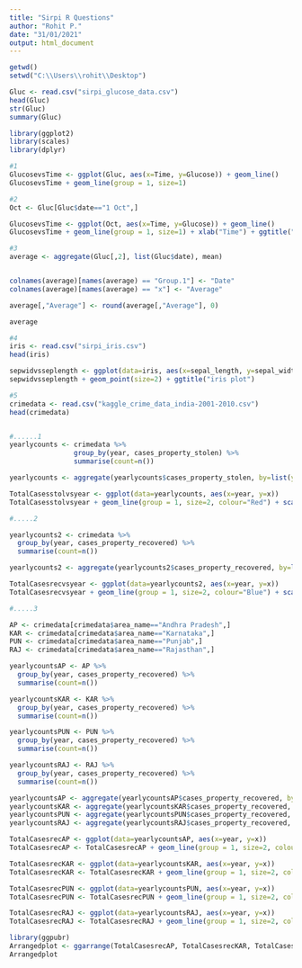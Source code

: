 ---
title: "Sirpi R Questions"
author: "Rohit P."
date: "31/01/2021"
output: html_document
---
```{r}
getwd()
setwd("C:\\Users\\rohit\\Desktop")
```
```{r}
Gluc <- read.csv("sirpi_glucose_data.csv")
head(Gluc)
str(Gluc)
summary(Gluc)
```
```{r}
library(ggplot2)
library(scales)
library(dplyr)
```

```{r}
#1
GlucosevsTime <- ggplot(Gluc, aes(x=Time, y=Glucose)) + geom_line()
GlucosevsTime + geom_line(group = 1, size=1)                
```

```{r}
#2
Oct <- Gluc[Gluc$date=="1 Oct",]

GlucosevsTime <- ggplot(Oct, aes(x=Time, y=Glucose)) + geom_line()
GlucosevsTime + geom_line(group = 1, size=1) + xlab("Time") + ggtitle("Glucose Levels in 1st October")     
```  

```{r}    
#3
average <- aggregate(Gluc[,2], list(Gluc$date), mean)


colnames(average)[names(average) == "Group.1"] <- "Date"
colnames(average)[names(average) == "x"] <- "Average"

average[,"Average"] <- round(average[,"Average"], 0)

average
```

```{r}
#4
iris <- read.csv("sirpi_iris.csv")
head(iris)

sepwidvsseplength <- ggplot(data=iris, aes(x=sepal_length, y=sepal_width, colour=species))
sepwidvsseplength + geom_point(size=2) + ggtitle("iris plot")
```

```{r}
#5
crimedata <- read.csv("kaggle_crime_data_india-2001-2010.csv")
head(crimedata)


#......1
yearlycounts <- crimedata %>%
                group_by(year, cases_property_stolen) %>%
                summarise(count=n())

yearlycounts <- aggregate(yearlycounts$cases_property_stolen, by=list(year=yearlycounts$year), FUN=sum)

TotalCasesstolvsyear <- ggplot(data=yearlycounts, aes(x=year, y=x))
TotalCasesstolvsyear + geom_line(group = 1, size=2, colour="Red") + scale_x_continuous(breaks = round(seq(min(yearlycounts$year), max(yearlycounts$year), by = 1),1)) + ylab("Total Cases") + ggtitle("Year wise trend of Property Stolen Cases")
```

```{r}
#.....2

yearlycounts2 <- crimedata %>%
  group_by(year, cases_property_recovered) %>%
  summarise(count=n())

yearlycounts2 <- aggregate(yearlycounts2$cases_property_recovered, by=list(year=yearlycounts2$year), FUN=sum)

TotalCasesrecvsyear <- ggplot(data=yearlycounts2, aes(x=year, y=x))
TotalCasesrecvsyear + geom_line(group = 1, size=2, colour="Blue") + scale_x_continuous(breaks = round(seq(min(yearlycounts2$year), max(yearlycounts2$year), by = 1),1)) + ylab("Total Cases") + ggtitle("Year wise trend of Property Recovered Cases")
```

```{r}
#.....3

AP <- crimedata[crimedata$area_name=="Andhra Pradesh",]
KAR <- crimedata[crimedata$area_name=="Karnataka",]
PUN <- crimedata[crimedata$area_name=="Punjab",]
RAJ <- crimedata[crimedata$area_name=="Rajasthan",]

yearlycountsAP <- AP %>%
  group_by(year, cases_property_recovered) %>%
  summarise(count=n())

yearlycountsKAR <- KAR %>%
  group_by(year, cases_property_recovered) %>%
  summarise(count=n())

yearlycountsPUN <- PUN %>%
  group_by(year, cases_property_recovered) %>%
  summarise(count=n())

yearlycountsRAJ <- RAJ %>%
  group_by(year, cases_property_recovered) %>%
  summarise(count=n())

yearlycountsAP <- aggregate(yearlycountsAP$cases_property_recovered, by=list(year=yearlycountsAP$year), FUN=sum)
yearlycountsKAR <- aggregate(yearlycountsKAR$cases_property_recovered, by=list(year=yearlycountsKAR$year), FUN=sum)
yearlycountsPUN <- aggregate(yearlycountsPUN$cases_property_recovered, by=list(year=yearlycountsPUN$year), FUN=sum)
yearlycountsRAJ <- aggregate(yearlycountsRAJ$cases_property_recovered, by=list(year=yearlycountsRAJ$year), FUN=sum)

TotalCasesrecAP <- ggplot(data=yearlycountsAP, aes(x=year, y=x))
TotalCasesrecAP <- TotalCasesrecAP + geom_line(group = 1, size=2, colour="Blue") + scale_x_continuous(breaks = round(seq(min(yearlycounts2$year), max(yearlycounts2$year), by = 1),1)) + ylab("Total Cases") + coord_cartesian(ylim=c(0,40000)) + ggtitle("Andhra Pradesh")               

TotalCasesrecKAR <- ggplot(data=yearlycountsKAR, aes(x=year, y=x))
TotalCasesrecKAR <- TotalCasesrecKAR + geom_line(group = 1, size=2, colour="Blue") + scale_x_continuous(breaks = round(seq(min(yearlycounts2$year), max(yearlycounts2$year), by = 1),1)) + ylab("Total Cases") + coord_cartesian(ylim=c(0,40000)) + ggtitle("Karnataka") 

TotalCasesrecPUN <- ggplot(data=yearlycountsPUN, aes(x=year, y=x))
TotalCasesrecPUN <- TotalCasesrecPUN + geom_line(group = 1, size=2, colour="Blue") + scale_x_continuous(breaks = round(seq(min(yearlycounts2$year), max(yearlycounts2$year), by = 1),1)) + ylab("Total Cases") + coord_cartesian(ylim=c(0,40000)) + ggtitle("Punjab")

TotalCasesrecRAJ <- ggplot(data=yearlycountsRAJ, aes(x=year, y=x))
TotalCasesrecRAJ <- TotalCasesrecRAJ + geom_line(group = 1, size=2, colour="Blue") + scale_x_continuous(breaks = round(seq(min(yearlycounts2$year), max(yearlycounts2$year), by = 1),1)) + ylab("Total Cases") + coord_cartesian(ylim=c(0,40000)) + ggtitle("Rajasthan")

library(ggpubr)
Arrangedplot <- ggarrange(TotalCasesrecAP, TotalCasesrecKAR, TotalCasesrecPUN, TotalCasesrecRAJ,  ncol = 2, nrow = 2) + ggtitle("Year Wise Trend Property Recovering Cases")
Arrangedplot
```
